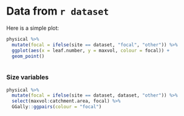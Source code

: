 
# Data from `r dataset`

Here is a simple plot:
```r
physical %>% 
  mutate(focal = ifelse(site == dataset, "focal", "other")) %>% 
  ggplot(aes(x = leaf.number, y = maxvol, colour = focal)) +
  geom_point()
  
```

### Size variables

```r
physical %>% 
  mutate(focal = ifelse(site == dataset, dataset, "other")) %>% 
  select(maxvol:catchment.area, focal) %>% 
  GGally::ggpairs(colour = "focal")
  
```

